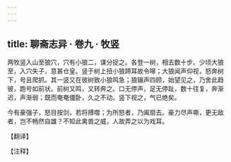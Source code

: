 ```yaml
---
---
---
```

title: 聊斋志异 · 卷九 · 牧竖
---

两牧竖入山至狼穴，穴有小狼二，谋分捉之。各登一树，相去数十步。少顷大狼至，入穴失子，意甚仓皇。竖于树上扭小狼蹄耳故令嗥；大狼闻声仰视，怒奔树下，号且爬抓。其一竖又在彼树致小狼鸣急；狼辍声四顾，始望见之，乃舍此趋彼，跑号如前状。前树又鸣，又转奔之。口无停声，足无停趾，数十往复，奔渐迟，声渐弱；既而奄奄僵卧，久之不动。竖下视之，气已绝矣。

今有豪强子，怒目按剑，若将搏噬；为所怒者，乃阖扇去。豪力尽声嘶，更无敌者，岂不畅然自雄？不知此禽兽之威，人故弄之以为戏耳。

【翻译】

【注释】

